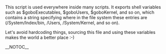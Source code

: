 This script is used everywhere inside many scripts. It exports shell variables such as $goboExecutables, $goboUsers, $goboKernel, and so on, which contains a string specifying where in the file system these entries are (/System/Index/bin, /Users, /System/Kernel, and so on).

Let's avoid hardcoding things, sourcing this file and using these variables makes the world a better place :-)

{{Scripts}}
__NOTOC__

